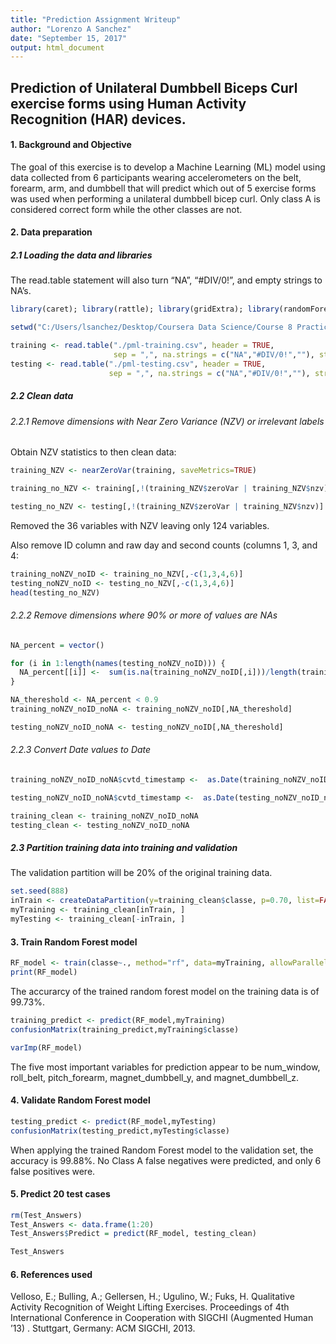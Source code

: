 ```yaml
---
title: "Prediction Assignment Writeup"
author: "Lorenzo A Sanchez"
date: "September 15, 2017"
output: html_document
---
```


## Prediction of Unilateral Dumbbell Biceps Curl exercise forms using Human Activity Recognition (HAR) devices.

#### 1. Background and Objective
The goal of this exercise is to develop a Machine Learning (ML) model using data collected from 6 participants wearing accelerometers on the belt, forearm, arm, and dumbbell that will predict which out of 5 exercise forms was used when performing a unilateral dumbbell bicep curl. Only class A is considered correct form while the other classes are not.

#### 2. Data preparation

##### 2.1 Loading the data and libraries

The read.table statement will also turn "NA", "#DIV/0!", and empty strings to NA's.
```r
library(caret); library(rattle); library(gridExtra); library(randomForest)

setwd("C:/Users/lsanchez/Desktop/Coursera Data Science/Course 8 Practical Machine Learning")

training <- read.table("./pml-training.csv", header = TRUE, 
                       sep = ",", na.strings = c("NA","#DIV/0!",""), stringsAsFactors=FALSE)
testing <- read.table("./pml-testing.csv", header = TRUE,
                      sep = ",", na.strings = c("NA","#DIV/0!",""), stringsAsFactors=FALSE)
```

##### 2.2 Clean data

###### 2.2.1 Remove dimensions with Near Zero Variance (NZV) or irrelevant labels
Obtain NZV statistics to then clean data:
```r
training_NZV <- nearZeroVar(training, saveMetrics=TRUE)

training_no_NZV <- training[,!(training_NZV$zeroVar | training_NZV$nzv)]

testing_no_NZV <- testing[,!(training_NZV$zeroVar | training_NZV$nzv)]
```

Removed the 36 variables with NZV leaving only 124 variables.

Also remove ID column and raw day and second counts (columns 1, 3, and 4:
```r
training_noNZV_noID <- training_no_NZV[,-c(1,3,4,6)]
testing_noNZV_noID <- testing_no_NZV[,-c(1,3,4,6)]
head(testing_no_NZV)
```

###### 2.2.2 Remove dimensions where 90% or more of values are NAs
```r
NA_percent = vector()

for (i in 1:length(names(testing_noNZV_noID))) {
  NA_percent[[i]] <-  sum(is.na(training_noNZV_noID[,i]))/length(training_noNZV_noID[,i])
}

NA_thereshold <- NA_percent < 0.9
training_noNZV_noID_noNA <- training_noNZV_noID[,NA_thereshold] 

testing_noNZV_noID_noNA <- testing_noNZV_noID[,NA_thereshold] 
```

###### 2.2.3 Convert Date values to Date
```r
training_noNZV_noID_noNA$cvtd_timestamp <-  as.Date(training_noNZV_noID_noNA$cvtd_timestamp, format = "%d/%m/%Y")

testing_noNZV_noID_noNA$cvtd_timestamp <-  as.Date(testing_noNZV_noID_noNA$cvtd_timestamp, format = "%d/%m/%Y")

training_clean <- training_noNZV_noID_noNA
testing_clean <- testing_noNZV_noID_noNA
```

##### 2.3 Partition training data into training and validation

The validation partition will be 20% of the original training data.
```r
set.seed(888)
inTrain <- createDataPartition(y=training_clean$classe, p=0.70, list=FALSE)
myTraining <- training_clean[inTrain, ]
myTesting <- training_clean[-inTrain, ]
```

#### 3. Train Random Forest model
```r
RF_model <- train(classe~., method="rf", data=myTraining, allowParallel=TRUE, importance=TRUE)
print(RF_model)
```
The accurarcy of the trained random forest model on the training data is of 99.73%.

```r
training_predict <- predict(RF_model,myTraining)
confusionMatrix(training_predict,myTraining$classe)
```

```r
varImp(RF_model)
```
The five most important variables for prediction appear to be num_window, roll_belt, pitch_forearm, magnet_dumbbell_y, and magnet_dumbbell_z.

#### 4. Validate Random Forest model

```r
testing_predict <- predict(RF_model,myTesting)
confusionMatrix(testing_predict,myTesting$classe)
```
When applying the trained Random Forest model to the validation set, the accuracy is 99.88%. No Class A false negatives were predicted, and only 6 false positives were.

#### 5. Predict 20 test cases

```r
rm(Test_Answers)
Test_Answers <- data.frame(1:20)
Test_Answers$Predict = predict(RF_model, testing_clean)

Test_Answers

```

#### 6. References used

Velloso, E.; Bulling, A.; Gellersen, H.; Ugulino, W.; Fuks, H. Qualitative Activity Recognition of Weight Lifting Exercises. Proceedings of 4th International Conference in Cooperation with SIGCHI (Augmented Human '13) . Stuttgart, Germany: ACM SIGCHI, 2013.
